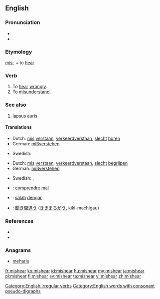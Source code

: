 ==English==

===Pronunciation===
* {{IPA|/ˈmɪshiɾ/}}
* {{rhymes|ɪə(r)}}

===Etymology===
[[mis-]] + to [[hear]]

===Verb===
{{en-verb|mishears|mishearing|misheard}}

# To [[hear]] [[wrongly]].
# To [[misunderstand]].

===See also===

# [[lapsus auris]]

====Translations====
{{trans-top|to hear wrongly}}
* Dutch: [[mis]] [[verstaan]], [[verkeerd]][[ verstaan]], [[slecht]] [[horen]]
* German: [[mißverstehen]]
{{trans-mid}}
* Swedish: {{t-|sv|missuppfatta}}
{{trans-bottom}}

{{trans-top|to understand wrongly}}
* Dutch: [[mis]] [[verstaan]], [[verkeerd]][[ verstaan]], [[slecht]] [[begrijpen]]
* German: [[mißverstehen]]
{{trans-mid}}
* Swedish: {{t-|sv|missuppfatta}}, {{t+|sv|missförstå}}
{{trans-bottom}}

{{checktrans-top}}
* {{ttbc|fr}}: [[comprendre]] [[mal]]
* {{ttbc|id}}: [[salah]] [[dengar]]
{{trans-mid}}
* {{ttbc|ja}}: [[聞き間違う]] ([[ききまちがう]], kiki-machigau)
{{trans-bottom}}

===References===
* {{R:Century 1911}}
* {{R:Webster 1913}}

===Anagrams===
* [[meharis#English|meharis]]

[[Category:English irregular verbs]]
[[Category:English words with consonant pseudo-digraphs]]

[[fr:mishear]]
[[ko:mishear]]
[[id:mishear]]
[[hu:mishear]]
[[my:mishear]]
[[ja:mishear]]
[[pl:mishear]]
[[fi:mishear]]
[[sv:mishear]]
[[ta:mishear]]
[[vi:mishear]]
[[zh:mishear]]
